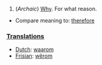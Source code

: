 #(''Archaic'') [[Why]].  For what reason.
*Compare meaning to: [[therefore]]

===[[Translations]]===
*[[Dutch]]: [[waarom]]
*[[Frisian]]: [[wêrom]]